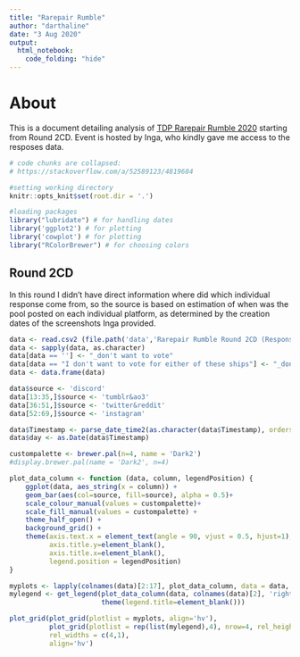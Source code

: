 ```yaml
---
title: "Rarepair Rumble"
author: "darthaline"
date: "3 Aug 2020"
output:
  html_notebook:
    code_folding: "hide"
---
```


# About
This is a document detailing analysis of [TDP Rarepair Rumble 2020](https://tdp-shipping-dock.tumblr.com/rarepair-rumble) starting from Round 2CD. Event is hosted by Inga, who kindly gave me access to the resposes data.

```r
# code chunks are collapsed:
# https://stackoverflow.com/a/52589123/4819684

#setting working directory
knitr::opts_knit$set(root.dir = '.')

#loading packages
library("lubridate") # for handling dates
library('ggplot2') # for plotting
library('cowplot') # for plotting
library("RColorBrewer") # for choosing colors

```

## Round 2CD

In this round I didn't have direct information where did which individual response come from, so the source is based on estimation of when was the pool posted on each individual platform, as determined by the creation dates of the screenshots Inga provided.

```r
data <- read.csv2 (file.path('data','Rarepair Rumble Round 2CD (Responses) - Form responses 1.csv'), header = TRUE, sep=',')
data <- sapply(data, as.character)
data[data == ''] <- "_don't want to vote"
data[data == "I don't want to vote for either of these ships"] <- "_don't want to vote"
data <- data.frame(data)

data$source <- 'discord'
data[13:35,]$source <- 'tumblr&ao3'
data[36:51,]$source <- 'twitter&reddit'
data[52:69,]$source <- 'instagram'

data$Timestamp <- parse_date_time2(as.character(data$Timestamp), orders = "%d/%m/%Y %H:%M:%S")
data$day <- as.Date(data$Timestamp)

custompalette <- brewer.pal(n=4, name = 'Dark2')
#display.brewer.pal(name = 'Dark2', n=4)

```

```r

plot_data_column <- function (data, column, legendPosition) {
    ggplot(data, aes_string(x = column)) + 
    geom_bar(aes(col=source, fill=source), alpha = 0.5)+
    scale_colour_manual(values = custompalette)+
    scale_fill_manual(values = custompalette) +
    theme_half_open() +
    background_grid() +
    theme(axis.text.x = element_text(angle = 90, vjust = 0.5, hjust=1),
          axis.title.y=element_blank(),
          axis.title.x=element_blank(),
          legend.position = legendPosition)
}

myplots <- lapply(colnames(data)[2:17], plot_data_column, data = data, legendPosition = 'none')
mylegend <- get_legend(plot_data_column(data, colnames(data)[2], 'right') + 
                       theme(legend.title=element_blank()))

plot_grid(plot_grid(plotlist = myplots, align='hv'),
          plot_grid(plotlist = rep(list(mylegend),4), nrow=4, rel_heights = c(1,3,2,3)),
          rel_widths = c(4,1),
          align='hv')

```
